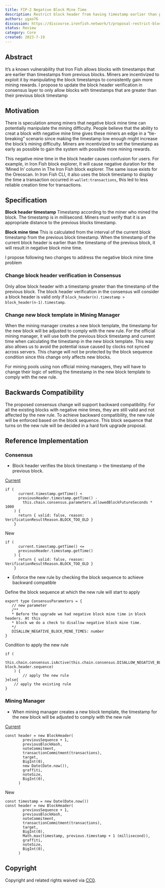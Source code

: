 ```yaml
---
title: FIP-2 Negative Block Mine Time
description: Restrict block header from having timestamp earlier than previous block.
authors: ygao76
discussion: https://discourse.ironfish.network/t/proposal-restrict-block-from-having-timestamp-earlier-than-previous-block/50
status: Review
category: Core
created: 2023-7-19
---
```


## Abstract
It’s a known vulnerability that Iron Fish allows blocks with timestamps that are earlier than timestamps from previous blocks. Miners are incentivized to exploit it by manipulating the block timestamps to consistently gain more mining rewards. I propose to update the block header verification in consensus layer to only allow blocks with timestamps that are greater than their previous block timestamp

## Motivation

There is speculation among miners that negative block mine time can potentially manipulate the mining difficulty. People believe that the ability to creat a block with negative mine time gives these miners an edge in a “tie-breaking” scenario since making the timestamp low enough might increase the block’s mining difficulty. Miners are incentivized to set the timestamp as early as possible to gain the system with possible more mining rewards.

This negative mine time in the block header causes confusion for users. For example, in Iron Fish block explorer, It will cause negative duration for the ‘Mined In’ column in The Iron Fish block explorer. The same issue exists for the Oreoscan. In Iron Fish CLI, it also uses the block timestamp to display the time a transaction occurred in `wallet:transactions`, this led to less reliable creation time for transactions.

## Specification

**Block header timestamp**
Timestamp according to the miner who mined the block. The timestamp is in millisecond. Miners must verify that it is an appropriate distance to the previous blocks timestamp.

**Block mine time**
This is calculated from the interval of the current block timestamp from the previous block timestamp. When the timestamp of the current block header is earlier than the timestamp of the previous block, it will result in negative block mine time.

I propose following two changes to address the negative block mine time problem

### Change block header verification in Consensus

Only allow block header with a timestamp greater than the timestamp of the previous block. The block header verification in the consensus will consider a block header  is valid only if `block_header(n).timestamp > block_header(n-1).timestamp`.

### Change new block template in Mining Manager 
When the mining manager creates a new block template, the timestamp for the new block will be adjusted to comply with the new rule. For the official mining manager, it will use both the previous block timestamp and current time when calculating the timestamp in the new block template. This way also allows us to avoid the potential issue caused by clocks not synced across servers. This change will not be protected by the block sequence condition since this change only affects new blocks.

For mining pools using non official mining managers, they will have to change their logic of setting the timestamp in the new block template to comply with the new rule.


## Backwards Compatibility 

The proposed consensus change will support backward compatibility. For all the existing blocks with negative mine times, they are still valid and not affected by the new rule. To achieve backward compatibility, the new rule will be enforced based on the block sequence. This block sequence that turns on the new rule will be decided in a hard fork upgrade proposal. 

## Reference Implementation

### Consensus

- Block header verifies the block timestamp > the timestamp of the previous block.

[Current](https://github.com/iron-fish/ironfish/blob/master/ironfish/src/consensus/verifier.ts#L203) 

```
if (
      current.timestamp.getTime() <
      previousHeader.timestamp.getTime() -
        this.chain.consensus.parameters.allowedBlockFutureSeconds * 1000
    ) {
      return { valid: false, reason: VerificationResultReason.BLOCK_TOO_OLD }
    }
```

New

```
if (
      current.timestamp.getTime() <=
      previousHeader.timestamp.getTime() 
    ) {
      return { valid: false, reason: VerificationResultReason.BLOCK_TOO_OLD }
    }
```

- Enforce the new rule by checking the block sequence to achieve backward compatible

Define the block sequence at which the new rule will start to apply

```
export type ConsensusParameters = {
   // new parameter
   /**
   * Before the upgrade we had negative block mine time in block headers. At this 
   * block we do a check to disallow negative block mine time.
   */
   DISALLOW_NEGATIVE_BLOCK_MINE_TIMES: number
}
```

Condition to apply the new rule

```
if (
      this.chain.consensus.isActive(this.chain.consensus.DISALLOW_NEGATIVE_BLOCK_MINE_TIMES, block.header.sequence)
    ) {
		// apply the new rule
}else{
    // apply the existing rule
}
```

### Mining Manager

- When mining manager creates a new block template, the timestamp for the new block will be adjusted to comply with the new rule

[Current](https://github.com/iron-fish/ironfish/blob/master/ironfish/src/blockchain/blockchain.ts#L978) 

```
const header = new BlockHeader(
        previousSequence + 1,
        previousBlockHash,
        noteCommitment,
        transactionCommitment(transactions),
        target,
        BigInt(0),
        new Date(Date.now()),
        graffiti,
        noteSize,
        BigInt(0),
      )
```

New

```
const timestamp = new Date(Date.now())
const header = new BlockHeader(
        previousSequence + 1,
        previousBlockHash,
        noteCommitment,
        transactionCommitment(transactions),
        target,
        BigInt(0),
        Math.max(timestamp, previous.timestamp + 1 (millisecond)),
        graffiti,
        noteSize,
        BigInt(0),
      )
```

## Copyright

Copyright and related rights waived via [CC0](https://creativecommons.org/share-your-work/public-domain/cc0/).